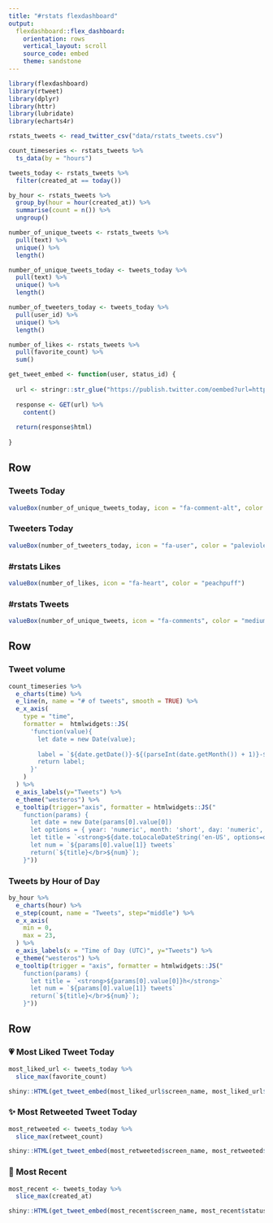 ```yaml
---
title: "#rstats flexdashboard"
output: 
  flexdashboard::flex_dashboard:
    orientation: rows
    vertical_layout: scroll
    source_code: embed
    theme: sandstone
---
```


```r
library(flexdashboard)
library(rtweet)
library(dplyr)
library(httr)
library(lubridate)
library(echarts4r)

rstats_tweets <- read_twitter_csv("data/rstats_tweets.csv")

count_timeseries <- rstats_tweets %>% 
  ts_data(by = "hours")

tweets_today <- rstats_tweets %>% 
  filter(created_at == today())

by_hour <- rstats_tweets %>% 
  group_by(hour = hour(created_at)) %>% 
  summarise(count = n()) %>% 
  ungroup()

number_of_unique_tweets <- rstats_tweets %>% 
  pull(text) %>% 
  unique() %>% 
  length()

number_of_unique_tweets_today <- tweets_today %>%
  pull(text) %>% 
  unique() %>% 
  length()

number_of_tweeters_today <- tweets_today %>% 
  pull(user_id) %>% 
  unique() %>% 
  length()

number_of_likes <- rstats_tweets %>% 
  pull(favorite_count) %>% 
  sum()

get_tweet_embed <- function(user, status_id) {
  
  url <- stringr::str_glue("https://publish.twitter.com/oembed?url=https://twitter.com/{user}/status/{status_id}&partner=&hide_thread=false")
  
  response <- GET(url) %>% 
    content()
  
  return(response$html)
  
}

```


Row
-----------------------------------------------------------------------

### Tweets Today

```r
valueBox(number_of_unique_tweets_today, icon = "fa-comment-alt", color = "plum")
```

### Tweeters Today

```r
valueBox(number_of_tweeters_today, icon = "fa-user", color = "palevioletred")
```

### #rstats Likes

```r
valueBox(number_of_likes, icon = "fa-heart", color = "peachpuff")
```

### #rstats Tweets

```r
valueBox(number_of_unique_tweets, icon = "fa-comments", color = "mediumorchid")
```

Row {.tabset .tabset-fade data-width=400}
-----------------------------------------------------------------------

### Tweet volume

```r
count_timeseries %>% 
  e_charts(time) %>% 
  e_line(n, name = "# of tweets", smooth = TRUE) %>% 
  e_x_axis(
    type = "time", 
    formatter =  htmlwidgets::JS(
      'function(value){
        let date = new Date(value);
        
        label = `${date.getDate()}-${(parseInt(date.getMonth()) + 1)}-${date.getFullYear()}`;
        return label;
      }'
    )
  ) %>% 
  e_axis_labels(y="Tweets") %>% 
  e_theme("westeros") %>% 
  e_tooltip(trigger="axis", formatter = htmlwidgets::JS("
    function(params) {
      let date = new Date(params[0].value[0])
      let options = { year: 'numeric', month: 'short', day: 'numeric', hour: 'numeric'}
      let title = `<strong>${date.toLocaleDateString('en-US', options=options)}</strong>`
      let num = `${params[0].value[1]} tweets`
      return(`${title}</br>${num}`);
    }"))
```

### Tweets by Hour of Day

```r
by_hour %>% 
  e_charts(hour) %>% 
  e_step(count, name = "Tweets", step="middle") %>% 
  e_x_axis(
    min = 0,
    max = 23,
  ) %>% 
  e_axis_labels(x = "Time of Day (UTC)", y="Tweets") %>% 
  e_theme("westeros") %>% 
  e_tooltip(trigger = "axis", formatter = htmlwidgets::JS("
    function(params) {
      let title = `<strong>${params[0].value[0]}h</strong>`
      let num = `${params[0].value[1]} tweets`
      return(`${title}</br>${num}`);
    }"))
```


Row
-----------------------------------------------------------------------

### 💗 Most Liked Tweet Today {.tweet-title}

```r
most_liked_url <- tweets_today %>% 
  slice_max(favorite_count)

shiny::HTML(get_tweet_embed(most_liked_url$screen_name, most_liked_url$status_id))
```

### ✨ Most Retweeted Tweet Today

```r
most_retweeted <- tweets_today %>% 
  slice_max(retweet_count)

shiny::HTML(get_tweet_embed(most_retweeted$screen_name, most_retweeted$status_id))
```

### 🎉 Most Recent

```r
most_recent <- tweets_today %>% 
  slice_max(created_at)

shiny::HTML(get_tweet_embed(most_recent$screen_name, most_recent$status_id))
```
